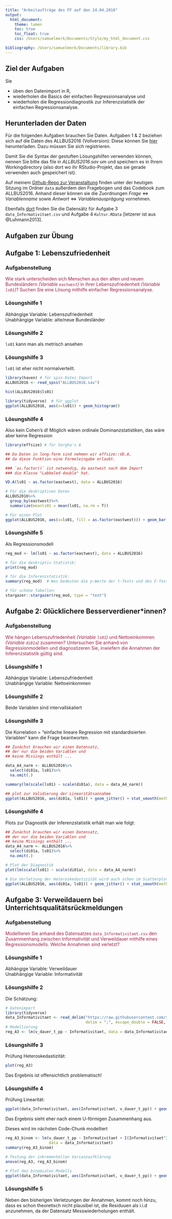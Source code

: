 ```yaml
---
title: "Arbeitaufträge des FF auf den 24.04.2018"
output: 
  html_document: 
    theme: lumen
    toc: true
    toc_float: true
    css: /Users/samuelmerk/Documents/Style/my_html_document.css

bibliography: /Users/samuelmerk/Documents/library.bib
---
```


## Ziel der Aufgaben
Sie

* üben den Datenimport in R,
* wiederholen die Basics der einfachen Regressionsanalyse und
* wiederholen die Regressiondiagnostik zur Inferenzstatistik der einfachen Regressionsanalyse.




## Herunterladen der Daten
Für die folgenden Aufgaben brauchen Sie Daten. 
Aufgaben 1 & 2 beziehen sich auf die Daten des ALLBUS2016 (Vollversion): Diese können Sie [hier](https://www.gesis.org/allbus/download/download-querschnitte/) herunterladen. Dazu müssen Sie sich registrieren.

Damit Sie die Syntax der gestuften Lösungshilfen verwenden können, nennen Sie bitte das file in _ALLBUS2016.sav_ um und speichern es in Ihrem Workingdirectory (also dort wo ihr RStudio-Projekt, das sie gerade verwenden auch gespeichert ist).

Auf meinem [Github-Repo zur Veranstaltung](https://github.com/sammerk/FF) finden unter der heutigen Sitzung im Ordner `data` außerdem den Fragebogen und das Codebook zum ALLBUS2016. Anhand dieser können sie die Zuordnungen $Frage \Longleftrightarrow Variablenname$ sowie $Antwort \Longleftrightarrow Variablenausprägung$ vornehmen.

Ebenfalls [dort](https://github.com/sammerk/FF) finden Sie die Datensätz für Aufgabe 3 `data_Informativitaet.csv` und Aufgabe 4 `Kultur.RData` [letzerer ist aus @Luhmann2013].

## Aufgaben zur Übung

## Aufgabe 1: Lebenszufriedenheit {.tabset}

### Aufgabenstellung
<font color="#a51e41">Wie stark unterscheiden sich Menschen aus den alten und neuen Bundesländern _(Variable `eastwest`)_ in ihrer Lebenszufriedenheit _(Variable `ls01`)_? Suchen Sie eine Lösung mithilfe einfacher Regressionsanalyse.</font>

### Lösungshilfe 1
Abhängige Variable: Lebenszufriedenheit   
Unabhängige Variable: alte/neue Bundesländer

### Lösungshilfe 2
`ls01` kann man als metrisch ansehen

### Lösungshilfe 3
`ls01` ist eher nicht normalverteilt.
```r
library(haven) # für spss-Datei-Import
ALLBUS2016 <- read_spss("ALLBUS2016.sav")

hist(ALLBUS2016$ls01) 

library(tidyverse)  # für ggplot
ggplot(ALLBUS2016, aes(x=ls01)) + geom_histogram()
```

### Lösungshilfe 4
Also kein Cohen's d!
Möglich wären ordinale Dominanzstatistiken, das wäre aber keine Regression
```r
library(effsize) # für Vargha's A

## Da Daten in long-form sind nehmen wir effsize::VD.A,
## da diese Funktion eine Formeleingabe erlaubt.

### `as.factor()` ist notwendig, da eastwest nach dem Import
### die Klasse "Labbeled double" hat.

VD.A(ls01 ~ as.factor(eastwest), data = ALLBUS2016)

# Für die deskriptiven Daten
ALLBUS2016%>%
  group_by(eastwest)%>%
  summarize(meanls01 = mean(ls01, na.rm = T))

# Für einen Plot
ggplot(ALLBUS2016, aes(x=ls01, fill = as.factor(eastwest))) + geom_bar(position="dodge")
```

### Lösungshilfe 5
Als Regressionsmodell
```r
reg_mod <- lm(ls01 ~ as.factor(eastwest), data = ALLBUS2016)

# für die deskriptiv Statistik:
print(reg_mod)

# für die Inferenzstatistik:
summary(reg_mod)  # Was bedeuten die p-Werte der t-Tests und des F-Tests?

# für schöne Tabellen:
stargazer::stargazer(reg_mod, type = "text")

```



## Aufgabe 2: Glücklichere Besserverdiener\*innen? {.tabset}

### Aufgabenstellung
<font color="#a51e41">Wie hängen Lebenszufriedenheit _(Variable `ls01`)_ und Nettoeinkommen _(Variable `di01a`)_ zusammen? Untersuchen Sie anhand von Regressionmodellen und diagnostizeren Sie, inwiefern die Annahmen der Inferenzstatistik gültig sind.</font>

### Lösungshilfe 1
Abhängige Variable: Lebenszufriedenheit  
Unabhängige Variable: Nettoeinkommen

### Lösungshilfe 2
Beide Variablen sind intervallskaliert

### Lösungshilfe 3
Die Korrelation = "einfache lineare Regression mit standardisierten Variablen" kann die Frage beantworten.
```r
## Zunächst brauchen wir einen Datensatz,
## der nur die beiden Variablen und
## keine Missings enthält ...

data_A4_narm <- ALLBUS2016%>%
  select(di01a, ls01)%>%
  na.omit(.)

summary(lm(scale(ls01) ~ scale(di01a), data = data_A4_narm))

## plot zur Validierung der Linearitätsannahme
ggplot(ALLBUS2016, aes(di01a, ls01)) + geom_jitter() + stat_smooth(method = "lm", se = F) + geom_smooth(color = "red", se = F)

```

### Lösungshilfe 4
Plots zur Diagnostik der Inferenzstatistik erhält man wie folgt:
```r
## Zunächst brauchen wir einen Datensatz,
## der nur die beiden Variablen und
## keine Missings enthält ...
data_A4_narm <- ALLBUS2016%>%
  select(di01a, ls01)%>%
  na.omit(.)

# Plot der Diagnostik
plot(lm(scale(ls01) ~ scale(di01a), data = data_A4_narm))

# Die Verletzung der Heteroskedastizität wird auch schon im Scatterplot deutlich:
ggplot(ALLBUS2016, aes(di01a, ls01)) + geom_jitter() + stat_smooth(method = "lm", se = F) + geom_smooth(color = "red", se = F)
```


## Aufgabe 3: Verweildauern bei Unterrichtsqualitätsrückmeldungen {.tabset}

### Aufgabenstellung
<font color="#a51e41">Modellieren Sie anhand des Datensatzes `data_Informativitaet.csv` den Zusammenhang zwischen Informativität und Verweildauer mithilfe eines Regressionsmodells. Welche Annahmen sind verletzt?</font>

### Lösungshilfe 1
Abhängige Variable: Verweildauer  
Unabhängige Variable: Informativität


### Lösungshilfe 2
Die Schätzung:
```r
# Datenimport
library(tidyverse)
data_Informativitaet <- read_delim("https://raw.githubusercontent.com/sammerk/FF/master/Sitzung_18_04_25/data/data_Informativitaet.csv", 
                                   delim = ";", escape_double = FALSE, trim_ws = TRUE)
# Modellierung
reg_A3 <- lm(v_dauer_t_pp ~ Informativitaet, data = data_Informativitaet)
```

### Lösungshilfe 3
Prüfung Heteroskedastizität:
```r
plot(reg_A3)
```
  
  
Das Ergebnis ist offensichtlich problematisch!

### Lösungshilfe 4
Prüfung Linearität:
```r
ggplot(data_Informativitaet, aes(Informativitaet, v_dauer_t_pp)) + geom_jitter() + stat_smooth()
```

Das Ergebnis sieht eher nach einem U-förmigen Zusammenhang aus.  

Dieses wird im nächsten Code-Chunk modelliert  
```r
reg_A3_binom <- lm(v_dauer_t_pp ~ Informativitaet + I(Informativitaet^2), 
                   data = data_Informativitaet) 
summary(reg_A3_binom)

# Testung der inkrementellen Varianzaufklärung
anova(reg_A3, reg_A3_binom)

# Plot des binomialen Modells
ggplot(data_Informativitaet, aes(Informativitaet, v_dauer_t_pp)) + geom_jitter() + geom_smooth(method = "lm", formula = y ~ x + I(x^2))
```

### Lösungshilfe 5
Neben den bisherigen Verletzungen der Annahmen, kommt noch hinzu, dass es schon theoretisch nicht plausibel ist, die Residuuen als i.i.d anzunehmen, da der Datensatz Messwiederholungen enthält.




